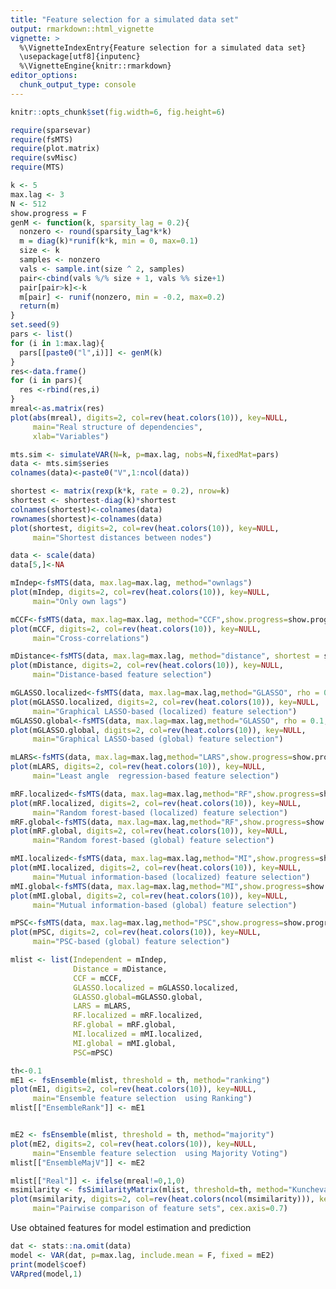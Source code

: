 ---
title: "Feature selection for a simulated data set"
output: rmarkdown::html_vignette
vignette: >
  %\VignetteIndexEntry{Feature selection for a simulated data set}
  \usepackage[utf8]{inputenc}
  %\VignetteEngine{knitr::rmarkdown}
editor_options: 
  chunk_output_type: console
---
```{r global_options, include=FALSE}
knitr::opts_chunk$set(fig.width=6, fig.height=6)
```
```{r load_libraries, warning=FALSE, message=FALSE}
require(sparsevar)
require(fsMTS)
require(plot.matrix)
require(svMisc)
require(MTS)
```

```{r generate_structures}
k <- 5
max.lag <- 3
N <- 512
show.progress = F
genM <- function(k, sparsity_lag = 0.2){
  nonzero <- round(sparsity_lag*k*k)
  m = diag(k)*runif(k*k, min = 0, max=0.1)
  size <- k
  samples <- nonzero
  vals <- sample.int(size ^ 2, samples)
  pair<-cbind(vals %/% size + 1, vals %% size+1)
  pair[pair>k]<-k
  m[pair] <- runif(nonzero, min = -0.2, max=0.2)
  return(m)
}
set.seed(9)
pars <- list()
for (i in 1:max.lag){
  pars[[paste0("l",i)]] <- genM(k) 
}
res<-data.frame()
for (i in pars){
  res <-rbind(res,i)
}
mreal<-as.matrix(res)
plot(abs(mreal), digits=2, col=rev(heat.colors(10)), key=NULL, 
     main="Real structure of dependencies",
     xlab="Variables")
```

```{r generate_MTS}
mts.sim <- simulateVAR(N=k, p=max.lag, nobs=N,fixedMat=pars)
data <- mts.sim$series
colnames(data)<-paste0("V",1:ncol(data))
```

```{r generate_distances}
shortest <- matrix(rexp(k*k, rate = 0.2), nrow=k)
shortest <- shortest-diag(k)*shortest
colnames(shortest)<-colnames(data)
rownames(shortest)<-colnames(data)
plot(shortest, digits=2, col=rev(heat.colors(10)), key=NULL, 
     main="Shortest distances between nodes")

data <- scale(data)
data[5,]<-NA
```

```{r fsOwnlags}
mIndep<-fsMTS(data, max.lag=max.lag, method="ownlags")
plot(mIndep, digits=2, col=rev(heat.colors(10)), key=NULL, 
     main="Only own lags")
```

```{r fsCCF}
mCCF<-fsMTS(data, max.lag=max.lag, method="CCF",show.progress=show.progress)
plot(mCCF, digits=2, col=rev(heat.colors(10)), key=NULL, 
     main="Cross-correlations")
```

```{r fsDistance}
mDistance<-fsMTS(data, max.lag=max.lag, method="distance", shortest = shortest, step = 1)
plot(mDistance, digits=2, col=rev(heat.colors(10)), key=NULL, 
     main="Distance-based feature selection")
```

```{r fsGLASSO}
mGLASSO.localized<-fsMTS(data, max.lag=max.lag,method="GLASSO", rho = 0.1,show.progress=show.progress, localized= TRUE)
plot(mGLASSO.localized, digits=2, col=rev(heat.colors(10)), key=NULL, 
     main="Graphical LASSO-based (localized) feature selection")
mGLASSO.global<-fsMTS(data, max.lag=max.lag,method="GLASSO", rho = 0.1,show.progress=show.progress, localized = FALSE)
plot(mGLASSO.global, digits=2, col=rev(heat.colors(10)), key=NULL, 
     main="Graphical LASSO-based (global) feature selection")
```

```{r fsLARS}
mLARS<-fsMTS(data, max.lag=max.lag,method="LARS",show.progress=show.progress)
plot(mLARS, digits=2, col=rev(heat.colors(10)), key=NULL, 
     main="Least angle  regression-based feature selection")
```

```{r fsRF}
mRF.localized<-fsMTS(data, max.lag=max.lag,method="RF",show.progress=show.progress, localized = TRUE)
plot(mRF.localized, digits=2, col=rev(heat.colors(10)), key=NULL, 
     main="Random forest-based (localized) feature selection")
mRF.global<-fsMTS(data, max.lag=max.lag,method="RF",show.progress=show.progress, localized = FALSE)
plot(mRF.global, digits=2, col=rev(heat.colors(10)), key=NULL, 
     main="Random forest-based (global) feature selection")
```

```{r fsMI}
mMI.localized<-fsMTS(data, max.lag=max.lag,method="MI",show.progress=show.progress, localized= TRUE)
plot(mMI.localized, digits=2, col=rev(heat.colors(10)), key=NULL, 
     main="Mutual information-based (localized) feature selection")
mMI.global<-fsMTS(data, max.lag=max.lag,method="MI",show.progress=show.progress, localized= FALSE)
plot(mMI.global, digits=2, col=rev(heat.colors(10)), key=NULL, 
     main="Mutual information-based (global) feature selection")
```


```{r fsPSC}
mPSC<-fsMTS(data, max.lag=max.lag,method="PSC",show.progress=show.progress)
plot(mPSC, digits=2, col=rev(heat.colors(10)), key=NULL, 
     main="PSC-based (global) feature selection")
```


```{r fsEnsemble}
mlist <- list(Independent = mIndep,
              Distance = mDistance,
              CCF = mCCF,
              GLASSO.localized = mGLASSO.localized,
              GLASSO.global=mGLASSO.global,
              LARS = mLARS,
              RF.localized = mRF.localized,
              RF.global = mRF.global,
              MI.localized = mMI.localized,
              MI.global = mMI.global,
              PSC=mPSC)

th<-0.1
mE1 <- fsEnsemble(mlist, threshold = th, method="ranking")
plot(mE1, digits=2, col=rev(heat.colors(10)), key=NULL, 
     main="Ensemble feature selection  using Ranking")
mlist[["EnsembleRank"]] <- mE1


mE2 <- fsEnsemble(mlist, threshold = th, method="majority")
plot(mE2, digits=2, col=rev(heat.colors(10)), key=NULL, 
     main="Ensemble feature selection  using Majority Voting")
mlist[["EnsembleMajV"]] <- mE2
```

```{r comparison, fig.width=9, fig.height=9}
mlist[["Real"]] <- ifelse(mreal!=0,1,0)
msimilarity <- fsSimilarityMatrix(mlist, threshold=th, method="Kuncheva")
plot(msimilarity, digits=2, col=rev(heat.colors(ncol(msimilarity))), key=NULL,
     main="Pairwise comparison of feature sets", cex.axis=0.7)
```


Use obtained features for model estimation and prediction
```{r predict}
dat <- stats::na.omit(data)
model <- VAR(dat, p=max.lag, include.mean = F, fixed = mE2)
print(model$coef)
VARpred(model,1)
```

